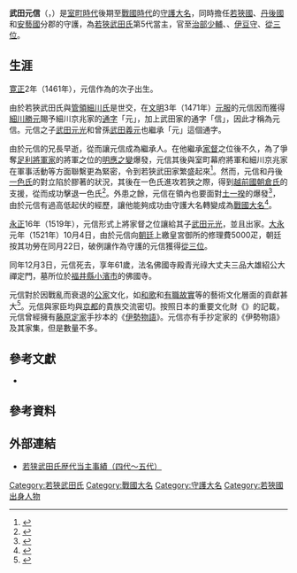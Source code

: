 {{日本武士
|名稱= 武田 元信
|圖片名稱= 
|圖片大小= 
|圖片說明= 
|時代= [[室町時代|室町時代]]後期 - [[戰國時代_(日本)|戰國時代]]
|出生日期= [[寬正|寬正]]2年（1461年）
|出生地點= 
|逝世日期= [[大永|大永]]元年農曆12月3日（1521年12月31日）
|逝世地點= 
|假名= {{lang|ja|たけだ もとのぶ}}
|羅馬字= Takeda Motonobu
|幼名= 
|改名= 
|别名= 彥次郎<br>若狹二樂
|諡号= 
|神号= 
|戒名= 佛國寺殿青光祿大丈夫三品大雄紹公大禪定門
|洗禮名= 
|墓所= [[福井縣|福井縣]][[小濱市|小濱市]]的佛國寺
|朝廷官位= [[治部省|治部少輔]]<br>{{Link-ja|大膳職|大膳職|大膳大夫}}<br>[[伊豆國|伊豆守]]<br>[[從三位|從三位]]
|幕府職位= [[室町幕府|室町幕府]][[若狹國|若狹]]、[[丹後國|丹後]]和[[安藝國|安藝分郡]][[守護|守護]]
|主君= 
|藩= 
|氏族= [[武田氏|若狹武田氏]]
|父母= 父：{{Link-ja|武田國信|武田国信}}
|養父= 
|養母= 
|兄弟= {{Link-ja|武田信親|武田信親}}
|姐妹= 
|正室= 
|側室= 
|嗣子= [[武田元光|武田元光]]<br>{{Link-ja|潤甫周玉|潤甫周玉}}<br>{{Link-ja|武田信孝|武田信孝}}<br>山縣秀政
|嗣女= 
|養子= 
|養女= 
}}

'''武田元信'''（{{jpn|j=武田元信|hg=たけだ もとのぶ|rm=Takeda Motonobu}}，{{bd|1461年||1521年|12月31日|catIdx=Takeda Motonobu}}）是[[室町時代|室町時代]]後期至[[戰國時代_(日本)|戰國時代]]的[[守護大名|守護大名]]，同時擔任[[若狹國|若狹國]]、[[丹後國|丹後國]]和[[安藝國|安藝國]]分郡的守護，為[[武田氏|若狹武田氏]]第5代當主，官至[[治部省|治部少輔]]、{{Link-ja|大膳職|大膳職|大膳大夫}}、[[伊豆國|伊豆守]]、[[從三位|從三位]]。

== 生涯 ==
[[寛正|寛正]]2年（1461年），元信作為{{Link-ja|武田國信|武田国信}}的次子出生。

由於若狹武田氏與[[管領_(幕府)|管領]][[細川氏|細川氏]]是世交，在[[文明_(後土御門天皇)|文明]]3年（1471年）[[元服|元服]]的元信因而獲得[[細川勝元|細川勝元]]賜予細川京兆家的[[通字|通字]]「元」，加上武田家的通字「信」，因此才稱為元信。元信之子[[武田元光|武田元光]]和曾孫[[武田義統|武田義元]]也繼承「元」這個通字。

由於元信的兄長{{Link-ja|武田信親|武田信親}}早逝，從而讓元信成為繼承人。在他繼承[[家督|家督]]之位後不久，為了爭奪[[足利將軍家|足利將軍家]]的將軍之位的[[明應之變|明應之變]]爆發，元信其後與室町幕府將軍和細川京兆家在軍事活動等方面聯繫更為緊密，令到若狹武田家繁盛起來<ref>{{ja icon}}{{cite web |url=http://www.archives.pref.fukui.jp/fukui/07/kenshi/T2/T2-4-01-04-01-04.htm |script-title=ja:領国経営の行き詰まり |publisher=『福井県史』通史編2　中世 |accessdate=2014-06-23 |archive-url=https://web.archive.org/web/20131005010612/http://www.archives.pref.fukui.jp/fukui/07/kenshi/T2/T2-4-01-04-01-04.htm |archive-date=2013-10-05 |dead-url=yes }}</ref>。然而，元信和丹後[[一色氏|一色氏]]的對立陷於膠著的狀況，其後在一色氏進攻若狹之際，得到[[越前國|越前國]][[朝倉氏|朝倉氏]]的支援，從而成功擊退一色氏<ref>{{ja icon}}{{cite web |url=http://www.archives.pref.fukui.jp/fukui/07/kenshi/T2/T2-4-01-01-05-01.htm |script-title=ja:武田元信の丹後出兵 |publisher=『福井県史』通史編2　中世 |accessdate=2014-06-23 |archive-url=https://web.archive.org/web/20131005074049/http://www.archives.pref.fukui.jp/fukui/07/kenshi/T2/T2-4-01-01-05-01.htm |archive-date=2013-10-05 |dead-url=yes }}</ref>。外患之餘，元信在領內也要面對[[土一揆|土一揆]]的爆發<ref>{{ja icon}}{{cite web |url=http://www.archives.pref.fukui.jp/fukui/07/kenshi/T2/T2-4-01-03-04-03.htm |script-title=ja:一国徳政 |publisher=『福井県史』通史編2　中世 |accessdate=2014-06-23 |archive-url=https://web.archive.org/web/20160305045102/http://www.archives.pref.fukui.jp/fukui/07/kenshi/T2/T2-4-01-03-04-03.htm |archive-date=2016-03-05 |dead-url=yes }}</ref>，由於元信有過高低起伏的經歷，讓他能夠成功由守護大名轉變成為[[戰國大名|戰國大名]]<ref>{{ja icon}}{{cite web |url=http://www.archives.pref.fukui.jp/fukui/07/kenshi/T2/T2-4-01-03-01-04.htm |script-title=ja:守護大名から戦国大名へ |publisher=『福井県史』通史編2　中世 |accessdate=2014-06-23 |archive-url=https://web.archive.org/web/20150508150201/http://www.archives.pref.fukui.jp/fukui/07/kenshi/T2/T2-4-01-03-01-04.htm |archive-date=2015-05-08 |dead-url=yes }}</ref>。

[[永正|永正]]16年（1519年），元信形式上將家督之位讓給其子[[武田元光|武田元光]]，並且出家。[[大永|大永]]元年（1521年）10月4日，由於元信向[[朝廷|朝廷]]上繳皇宮御所的修理費5000疋，朝廷按其功勞在同月22日，破例讓作為守護的元信獲得[[從三位|從三位]]。

同年12月3日，元信死去，享年61歲，法名佛國寺殿青光祿大丈夫三品大雄紹公大禪定門，墓所位於[[福井縣|福井縣]][[小濱市|小濱市]]的佛國寺。

元信對於因戰亂而衰退的[[公家|公家]]文化，如[[和歌|和歌]]和[[有職故實|有職故實]]等的藝術文化層面的貢獻甚大<ref>{{ja icon}}{{cite web |url=http://www.archives.pref.fukui.jp/fukui/07/kenshi/T2/T2-6-01-04-02-03.htm |script-title=ja:多芸多才武田元信 |publisher=『福井県史』通史編2　中世 |accessdate=2014-06-23 |archive-url=https://web.archive.org/web/20150507212335/http://www.archives.pref.fukui.jp/fukui/07/kenshi/T2/T2-6-01-04-02-03.htm |archive-date=2015-05-07 |dead-url=yes }}</ref>。元信與家臣{{Link-ja|粟屋氏|粟屋氏}}均與[[京都|京都]]的貴族{{Link-ja|三條西實隆|三条西実隆}}交流密切。按照日本的重要文化財《{{Link-ja|實隆公記|実隆公記}}》的記載，元信曾經擁有[[藤原定家|藤原定家]]手抄本的《[[伊勢物語|伊勢物語]]》。元信亦有手抄定家的《伊勢物語》及其家集，但是數量不多。

== 參考文獻 ==
*{{ja icon}}{{cite book|script-title=ja:《安芸・若狭 武田一族》|isbn=978-4-404-03420-5 |publisher={{Link-ja|新人物往來社|新人物往来社}} |author=高野賢彥}}

== 參考資料 ==
{{Reflist}}

== 外部連結 ==
*[http://wakasa.k-server.org/main/juseki02.html 若狭武田氏歴代当主事績（四代～五代）] {{Wayback|url=http://wakasa.k-server.org/main/juseki02.html |date=20150905012942 }}

{{若狹武田氏當主|第5代|1490年 - 1519年}}

{{DEFAULTSORT:Takeda Motonobu}}
[[Category:若狹武田氏|Category:若狹武田氏]]
[[Category:戰國大名|Category:戰國大名]]
[[Category:守護大名|Category:守護大名]]
[[Category:若狹國出身人物|Category:若狹國出身人物]]